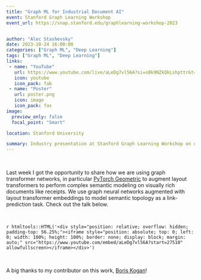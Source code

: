 ```yaml
---
title: "Graph ML for Industrial Document AI"
event: Stanford Graph Learning Workshop
event_url: https://snap.stanford.edu/graphlearning-workshop-2023


author: "Alec Stashevsky"
date: 2023-10-24 16:00:00
categories: ["Graph ML", "Deep Learning"]
tags: ["Graph ML", "Deep Learning"]
links:
 - name: "YouTube"
   url: https://www.youtube.com/live/aLeDg7vl56A?si=sBk9NZkQkLshpttr&t=27510
   icon: youtube
   icon_pack: fab
 - name: "Poster"
   url: poster.png
   icon: image
   icon_pack: fas
image:
  preview_only: false
  focal_point: "Smart"

location: Stanford University

summary: Industry presentation at Stanford Graph Learning Workshop on combining layout transformers with graph transformers.
---
```


<br> 

Last week I got the opportunity to share how we are using graph transformer networks, in particular [PyTorch Geometric](https://www.pyg.org/) to augment layout transformers to perform complex semantic modeling on visually rich documents like receipts. We use graph neural networks augmented with layout transformer embeddings to model semantic topology as a link-prediction task. Check out the talk below.

<br>

`r htmltools::HTML('<div style="position: relative; overflow: hidden; padding-top: 56.25%;"><iframe style="position: absolute; top: 0; left: 0; width: 100%; height: 100%; border: none; display: block; margin: auto;" src="https://www.youtube.com/embed/aLeDg7vl56A?start=27510" allowfullscreen></iframe></div>')`

<br>

A big thanks to my contributor on this work, [Boris Kogan](https://viralfsharp.com/)!

